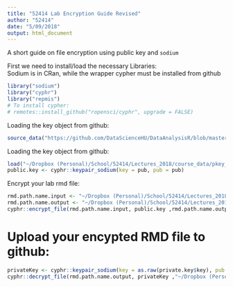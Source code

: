 ```yaml
---
title: "52414 Lab Encryption Guide Revised"
author: "52414"
date: "5/09/2018"
output: html_document
---
```

A short guide on file encryption using public key and `sodium`  

First we need to install/load the necessary Libraries:  
Sodium is in CRan, while the wrapper cypher must be installed from github
```r
library("sodium")
library("cyphr")
library("repmis")
# To install cypher:
# remotes::install_github("ropensci/cyphr", upgrade = FALSE)
```


Loading the key object from github:
```r
source_data("https://github.com/DataScienceHU/DataAnalysisR/blob/master/guides/public_key_52414.RData?raw=True")
```


Loading the key object from github:
```r
load("~/Dropbox (Personal)/School/52414/Lectures_2018/course_data/pkey_52414.RData")
public.key <- cyphr::keypair_sodium(key = pub, pub = pub)
```



Encrypt your lab rmd file:
```r
rmd.path.name.input <- "~/Dropbox (Personal)/School/52414/Lectures_2018/course_data/52414_lab_encryption_guid.Rmd"
rmd.path.name.output <- "~/Dropbox (Personal)/School/52414/Lectures_2018/course_data/52414_lab_encryption_guid_ENCYPTED"
cyphr::encrypt_file(rmd.path.name.input, public.key ,rmd.path.name.output)
```

# Upload your encypted RMD file to github:

```r
privateKey <- cyphr::keypair_sodium(key = as.raw(private.key$key), pub = as.raw(private.key$pub))
cyphr::decrypt_file(rmd.path.name.output, privateKey ,"~/Dropbox (Personal)/School/52414/Lectures_2018/course_data/52414_lab_encryption_guid_ENCYPTED_decrypted")
```

